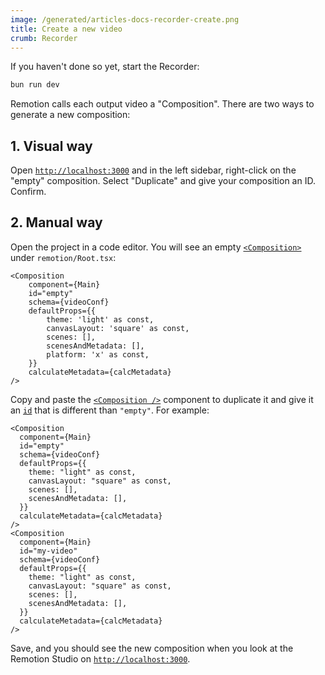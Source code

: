 ```yaml
---
image: /generated/articles-docs-recorder-create.png
title: Create a new video
crumb: Recorder
---
```


If you haven't done so yet, start the Recorder:

```bash
bun run dev
```

Remotion calls each output video a "Composition". There are two ways to generate a new composition:

## 1. Visual way

Open [`http://localhost:3000`](https://localhost:3000) and in the left sidebar, right-click on the "empty" composition. Select "Duplicate" and give your composition an ID. Confirm.

## 2. Manual way

Open the project in a code editor. You will see an empty [`<Composition>`](/docs/terminology/composition) under `remotion/Root.tsx`:

```tsx
<Composition
	component={Main}
	id="empty"
	schema={videoConf}
	defaultProps={{
		theme: 'light' as const,
		canvasLayout: 'square' as const,
		scenes: [],
		scenesAndMetadata: [],
		platform: 'x' as const,
	}}
	calculateMetadata={calcMetadata}
/>
```

Copy and paste the [`<Composition />`](/docs/composition) component to duplicate it and give it an [`id`](/docs/terminology/composition#composition-id) that is different than `"empty"`. For example:

```tsx title="remotion/Root.tsx"
<Composition
  component={Main}
  id="empty"
  schema={videoConf}
  defaultProps={{
    theme: "light" as const,
    canvasLayout: "square" as const,
    scenes: [],
    scenesAndMetadata: [],
  }}
  calculateMetadata={calcMetadata}
/>
<Composition
  component={Main}
  id="my-video"
  schema={videoConf}
  defaultProps={{
    theme: "light" as const,
    canvasLayout: "square" as const,
    scenes: [],
    scenesAndMetadata: [],
  }}
  calculateMetadata={calcMetadata}
/>
```

Save, and you should see the new composition when you look at the Remotion Studio on [`http://localhost:3000`](https://localhost:3000).
